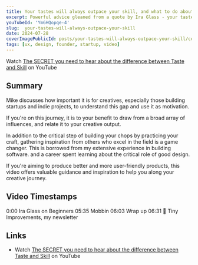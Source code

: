 ```yaml
---
title: Your tastes will always outpace your skill, and what to do about it
excerpt: Powerful advice gleaned from a quote by Ira Glass - your taste will always outpace your creative abilities.
youTubeId: 'Ym6HQopqe-4'
slug:  your-tastes-will-always-outpace-your-skill
date: 2024-07-28
coverImagePublicId: posts/your-tastes-will-always-outpace-your-skill/cover
tags: [ux, design, founder, startup, video]
---
```


Watch [The SECRET you need to hear about the difference between Taste and Skill](https://youtu.be/Ym6HQopqe-4) on YouTube

## Summary

Mike discusses how important it is for creatives, especially those building startups and indie projects, to understand this gap and use it as motivation.

If you're on this journey, it is to your benefit to draw from a broad array of influences, and relate it to your creative output.

In addition to the critical step of building your chops by practicing your craft, gathering inspiration from others who excel in the field is a game changer. This is borrowed from my extensive experience in building software. and a career spent learning about the critical role of good design.

If you're aiming to produce better and more user-friendly products, this video offers valuable guidance and inspiration to help you along your creative journey.

## Video Timestamps

0:00 Ira Glass on Beginners
05:35 Mobbin
06:03 Wrap up
06:31 💌 Tiny Improvements, my newsletter

## Links

- Watch [The SECRET you need to hear about the difference between Taste and Skill](https://youtu.be/Ym6HQopqe-4) on YouTube
